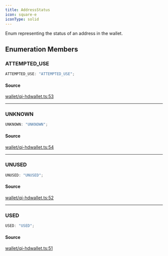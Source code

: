 ```yaml
---
title: AddressStatus
icon: square-e
iconType: solid
---
```


Enum representing the status of an address in the wallet.

## Enumeration Members

### ATTEMPTED\_USE

```ts
ATTEMPTED_USE: "ATTEMPTED_USE";
```

#### Source

[wallet/qi-hdwallet.ts:53](https://github.com/dominant-strategies/quais.js/blob/f2011176222a6c0c5640e35f5ebc39b662373b76/src/wallet/qi-hdwallet.ts#L53)

***

### UNKNOWN

```ts
UNKNOWN: "UNKNOWN";
```

#### Source

[wallet/qi-hdwallet.ts:54](https://github.com/dominant-strategies/quais.js/blob/f2011176222a6c0c5640e35f5ebc39b662373b76/src/wallet/qi-hdwallet.ts#L54)

***

### UNUSED

```ts
UNUSED: "UNUSED";
```

#### Source

[wallet/qi-hdwallet.ts:52](https://github.com/dominant-strategies/quais.js/blob/f2011176222a6c0c5640e35f5ebc39b662373b76/src/wallet/qi-hdwallet.ts#L52)

***

### USED

```ts
USED: "USED";
```

#### Source

[wallet/qi-hdwallet.ts:51](https://github.com/dominant-strategies/quais.js/blob/f2011176222a6c0c5640e35f5ebc39b662373b76/src/wallet/qi-hdwallet.ts#L51)
